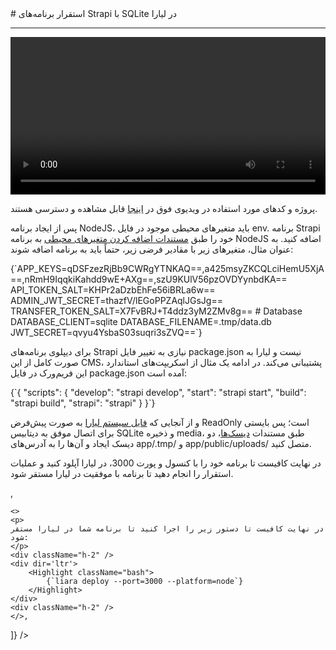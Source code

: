 

<Layout>
<Head>
<title>مستندات استقرار برنامه‌های Strapi با SQLite - لیارا</title>
</Head>
# استقرار برنامه‌های Strapi با SQLite در لیارا
<hr className="mb-2" />

<video
    src="https://files.liara.ir/liara/strapi/strapi-sqlite.mp4"
    controls="controls"
    className="block w-full"
    width="100%"
/>
<div className="h-2" />
<Alert variant="success">
<p>
پروژه و کدهای مورد استفاده در ویدیوی فوق در <a href="https://github.com/liara-cloud/strapi-getting-started/tree/master" className="text-[#2196f3] ">اینجا</a> قابل مشاهده و دسترسی هستند.
</p>
</Alert>

پس از ایجاد برنامه NodeJS، باید متغیرهای محیطی موجود در فایل <Important>env.</Important> برنامه Strapi خود را طبق <a href="/paas/details/envs" className="text-[#2196f3] ">مستندات اضافه کردن متغیرهای محیطی</a> به برنامه NodeJS اضافه کنید. به عنوان مثال، متغیرهای زیر با مقادیر فرضی زیر، حتماً باید به برنامه اضافه شوند:

<div className="h-2" />
    <div dir='ltr'>
        <Highlight className="bash">
            {`APP_KEYS=qDSFzezRjBb9CWRgYTNKAQ==,a425msyZKCQLciHemU5XjA==,nRmH9IqqkiKahdd9wE+AXg==,szU9KUlV56pzOVDYynbdKA==
API_TOKEN_SALT=KHPr2aDzbEhFe56iBRLa6w==
ADMIN_JWT_SECRET=thazfV/lEGoPPZAqlJGsJg==
TRANSFER_TOKEN_SALT=X7FvBRJ+T4ddz3yM2ZMv8g==
# Database
DATABASE_CLIENT=sqlite
DATABASE_FILENAME=.tmp/data.db
JWT_SECRET=qvyu4YsbaS03suqri3sZVQ==`}
        </Highlight>
    </div>
<div className="h-2" />

برای دیپلوی برنامه‌های Strapi نیازی به تغییر فایل <Important>package.json</Important> نیست و لیارا به صورت کامل از این CMS، پشتیبانی می‌کند. در ادامه یک مثال از اسکریپت‌های استاندارد این فریم‌ورک در فایل <Important>package.json</Important> آمده است:

<div className="h-2" />
    <div dir='ltr'>
        <Highlight className="bash">
            {`{
    "scripts": {
        "develop": "strapi develop",
        "start": "strapi start",
        "build": "strapi build",
        "strapi": "strapi"
    }
}`}
        </Highlight>
    </div>
<div className="h-2" />

و از آنجایی که <a href="/paas/details/file-system" className="text-[#2196f3] ">فایل سیستم لیارا</a> به صورت پیش‌فرض ReadOnly است؛ پس بایستی برای اتصال موفق به دیتابیس SQLite و ذخیره media، طبق مستندات <a href="/paas/disks/create" className="text-[#2196f3] ">دیسک‌ها</a>، دو دیسک ایجاد و آن‌ها را به آدرس‌های <Important>app/.tmp/</Important> و <Important>app/public/uploads/</Important> متصل کنید.

<Section id="deploy" title="استقرار برنامه" />
<Tabs 
    tabs={["Liara Console", "Liara CLI"]} 
    content={[
    <>
    <p>در نهایت کافیست تا برنامه خود را با کنسول و پورت 3000، در لیارا آپلود کنید و عملیات استقرار را انجام دهید تا برنامه با موفقیت در لیارا مستقر شود.  </p>
    </>,

    <>
    <p>
    در نهایت کافیست تا دستور زیر را اجرا کنید تا برنامه شما در لیارا مستقر شود:
    </p>
    <div className="h-2" />
    <div dir='ltr'>
        <Highlight className="bash">
            {`liara deploy --port=3000 --platform=node`}
        </Highlight>
    </div>
    <div className="h-2" />
    </>,

]} 
/>

</Layout>